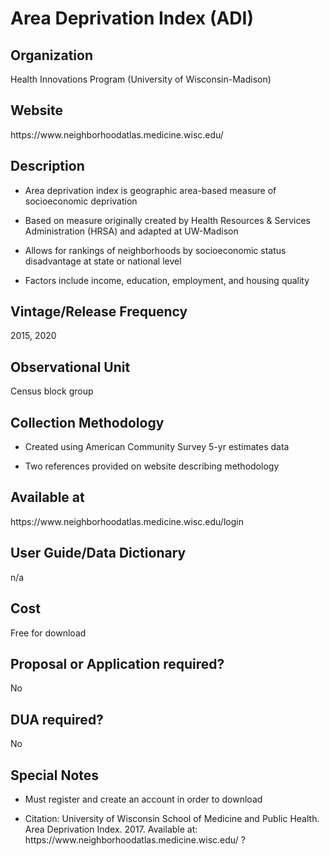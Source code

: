 \mainmatter

<!-- Generated by generateRmd.R; do not edit by hand  -->

# Area Deprivation Index (ADI)

## Organization
Health Innovations Program (University of Wisconsin-Madison)

## Website
https://www.neighborhoodatlas.medicine.wisc.edu/

## Description
*	Area deprivation index is geographic area-based measure of socioeconomic deprivation 
*	Based on measure originally created by Health Resources & Services Administration (HRSA) and adapted at UW-Madison 
*	Allows for rankings of neighborhoods by socioeconomic status disadvantage at state or national level 
*	Factors include income, education, employment, and housing quality

## Vintage/Release Frequency
2015, 2020

## Observational Unit
Census block group

## Collection Methodology
*	Created using American Community Survey 5-yr estimates data 
*	Two references provided on website describing methodology

## Available at
https://www.neighborhoodatlas.medicine.wisc.edu/login

## User Guide/Data Dictionary
n/a

## Cost
Free for download

## Proposal or Application required?
No

## DUA required?
No

## Special Notes
* Must register and create an account in order to download
* Citation: University of Wisconsin School of Medicine and Public Health. Area Deprivation Index. 2017. Available at: https://www.neighborhoodatlas.medicine.wisc.edu/ ?

